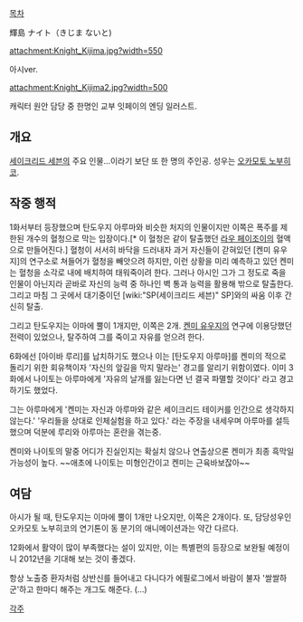 [[목차]]

輝島 ナイト（きじま ないと)

attachment:Knight_Kijima.jpg?width=550

아시ver.

attachment:Knight_Kijima2.jpg?width=500

캐릭터 원안 담당 중 한명인 교부 잇페이의 엔딩 일러스트.

== 개요 ==
[[세이크리드 세븐]]의 주요 인물...이라기 보단 또 한 명의 주인공. 성우는 [[오카모토 노부히코]].

== 작중 행적 ==
1화서부터 등장했으며 탄도우지 아루마와 비슷한 처지의 인물이지만 이쪽은 폭주를 제한된 개수의 혈청으로 막는 입장이다.[* 이 혈청은 같이 탈출했던 [[라우 페이조이]]의 혈액으로 만들어진다.] 혈청이 서서히 바닥을 드러내자 과거 자신들이 갇혀있던 [켄미 유우지]의 연구소로 쳐들어가 혈청을 빼앗으려 하지만, 이런 상황을 미리 예측하고 있던 켄미는 혈청을 소각로 내에 배치하여 태워죽이려 한다. 그러나 아시인 그가 그 정도로 죽을 인물이 아닌지라 곧바로 자신의 능력 중 하나인 벽 통과 능력을 활용해 밖으로 탈출한다. 그리고 마침 그 곳에서 대기중이던 [wiki:"SP(세이크리드 세븐)" SP]와의 싸움 이후 간신히 탈출.

그리고 탄도우지는 이마에 뿔이 1개지만, 이쪽은 2개. [[켄미 유우지]]의 연구에 이용당했던 전력이 있었으나, 탈주하여 그를 죽이고 자유를 얻으려 한다.

6화에선 [아이바 루리]를 납치하기도 했으나 이는 [탄도우지 아루마]를 켄미의 적으로 돌리기 위한 회유책이자 '자신의 앞길을 막지 말라는' 경고를 알리기 위함이였다. 이미 3화에서 나이토는 아루마에게 '자유의 날개를 잃는다면 넌 결국 파멸할 것이다' 라고 경고하기도 했었다.

그는 아루마에게 '켄미는 자신과 아루마와 같은 세이크리드 테이커를 인간으로 생각하지 않는다.' '우리들을 상대로 인체실험을 하고 있다.' 라는 주장을 내세우며 아루마를 설득했으며 덕분에 루리와 아루마는 혼란을 겪는중. 

켄미와 나이토의 말중 어디가 진실인지는 확실치 않으나 연출상으론 켄미가 최종 흑막일 가능성이 높다. ~~애초에 나이토는 미형인간이고 켄미는 근육바보잖아~~

== 여담 ==
아시가 될 때, 탄도우지는 이마에 뿔이 1개만 나오지만, 이쪽은 2개이다. 
또, 담당성우인 오카모토 노부히코의 연기톤이 동 분기의 애니메이션과는 약간 다르다.

12화에서 활약이 많이 부족했다는 설이 있지만, 이는 특별편의 등장으로 보완될 예정이니 2012년을 기대해 보는 것이 좋겠다.

항상 노출증 환자처럼 상반신를 들어내고 다니다가 에필로그에서 바람이 불자 '쌀쌀하군'하고 한마디 해주는 개그도 해준다. (...)

[[각주]]
